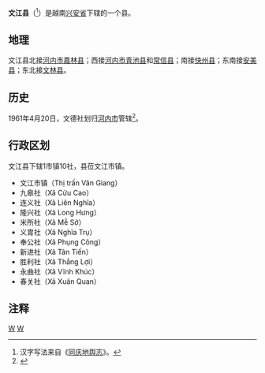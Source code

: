 {{Infobox Settlement
|name                   = 文江县
|settlement_type        = 县
|official_name          = 
|other_name             = 
|native_name            = {{lang|vi|Huyện Văn Giang}}
|nickname               = 
|motto                  = 
|image_skyline          = Suquan Laduong2.JPG
|imagesize              = 
|image_caption          = 
|image_flag             = 
|flag_size              = 
|image_seal             = 
|seal_size              = 
|image_shield           = 
|shield_size            = 
|image_blank_emblem     = 
|blank_emblem_size      = 
|image_map              = {{Infobox mapframe|frame-width=250|zoom=10}}
|mapsize                = 
|map_caption            = 
|image_map1             = 
|mapsize1               = 
|map_caption1           = 
|pushpin_map            = Vietnam
|pushpin_label_position = bottom
|pushpin_map_caption    = 
|pushpin_map1           = 
|pushpin_label_position1= 
|pushpin_map_caption1   = 
|subdivision_type       = 国家
|subdivision_name       = {{flag|Vietnam}}
|subdivision_type1      = [[越南行政区划|省]]
|subdivision_name1      = [[兴安省_(越南)|兴安省]]
|subdivision_type2      = 行政区划
|subdivision_name2      = 1市镇10社
|subdivision_type3      = 
|subdivision_name3      = 
|seat_type              = 县莅
|seat                   = {{link-vi|文江市镇|Văn Giang (thị trấn)}}
|government_type        = 
|leader_title           = 
|leader_name            = 
|leader_title1          = 
|leader_name1           = 
|established_title      = 
|established_date       = 
|area_magnitude         = 
|unit_pref              = 
|area_footnotes         = 
|area_total_km2         = 71.84
|area_land_km2          = 
|area_water_km2         = 
|area_water_percent     = 
|area_urban_km2         = 
|area_metro_km2         = 
|population_as_of       = 2019年
|population_footnotes   = 
|population_note        = 
|population_total       = 120799
|population_density_km2 = auto
|population_metro             = 
|population_density_metro_km2 = 
|population_urban             = 
|population_density_urban_km2 = 
|timezone               = [[越南标准时间|越南标准时间]]
|utc_offset             = +7
|elevation_footnotes    = 
|elevation_m            = 
|coor_type              = 
|coordinates            = 
|postal_code_type       = 
|postal_code            = 
|area_code              = 
|website                = [http://vangiang.hungyen.gov.vn 文江县电子信息门户网站]
|footnotes              = 
}}
'''文江县'''（{{vie|v='''Huyện Văn Giang'''|hn=縣文江}}<ref>汉字写法来自《[[同庆地舆志|同庆地舆志]]》。</ref>）是越南[[兴安省_(越南)|兴安省]]下辖的一个县。

==地理==
文江县北接[[河内市|河内市]][[嘉林县|嘉林县]]；西接[[河内市|河内市]][[青池县|青池县]]和[[常信县|常信县]]；南接[[快州县|快州县]]；东南接[[安美县|安美县]]；东北接[[文林县|文林县]]。

==历史==
1961年4月20日，文德社划归[[河内市|河内市]]管辖<ref>{{Cite web |url=https://thuvienphapluat.vn/van-ban/Bo-may-hanh-chinh/Nghi-Quyet-mo-rong-thanh-pho-Ha-Noi/42689/noi-dung.aspx |title=Nghị Quyết về việc mở rộng thành phố Hà Nội do Quốc hội ban hành |accessdate=2020-02-22 |archive-date=2020-04-01 |archive-url=https://web.archive.org/web/20200401095432/https://thuvienphapluat.vn/van-ban/Bo-may-hanh-chinh/Nghi-Quyet-mo-rong-thanh-pho-Ha-Noi/42689/noi-dung.aspx |dead-url=no }}</ref>。

==行政区划==
文江县下辖1市镇10社，县莅文江市镇。
*文江市镇（Thị trấn Văn Giang）
*九皋社（Xã Cửu Cao）
*连义社（Xã Liên Nghĩa）
*隆兴社（Xã Long Hưng）
*米所社（Xã Mễ Sở）
*义胄社（Xã Nghĩa Trụ）
*奉公社（Xã Phụng Công）
*新进社（Xã Tân Tiến）
*胜利社（Xã Thắng Lợi）
*永曲社（Xã Vĩnh Khúc）
*春关社（Xã Xuân Quan）

==注释==
{{reflist}}

{{越南兴安省行政区划}}
{{越南红河三角洲之县市镇区域划分}}

[[Category:越南县份|W]]
[[Category:興安省|W]]
